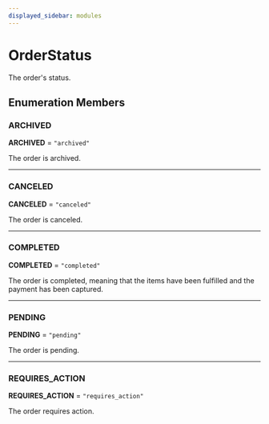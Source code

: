 ```yaml
---
displayed_sidebar: modules
---
```



# OrderStatus

The order's status.

## Enumeration Members

### ARCHIVED

 **ARCHIVED** = `"archived"`

The order is archived.

___

### CANCELED

 **CANCELED** = `"canceled"`

The order is canceled.

___

### COMPLETED

 **COMPLETED** = `"completed"`

The order is completed, meaning that 
the items have been fulfilled and the payment
has been captured.

___

### PENDING

 **PENDING** = `"pending"`

The order is pending.

___

### REQUIRES\_ACTION

 **REQUIRES\_ACTION** = `"requires_action"`

The order requires action.
